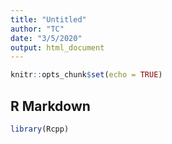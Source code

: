 ```yaml
---
title: "Untitled"
author: "TC"
date: "3/5/2020"
output: html_document
---
```


```r
knitr::opts_chunk$set(echo = TRUE)
```

## R Markdown

```r
library(Rcpp)
```

```r

```


